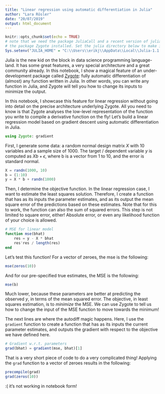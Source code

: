 ```yaml
---
title: "Linear regression using automatic differentiation in Julia"
author: "Lara Rösler"
date: "20/07/2019"
output: html_document
---
```


```r
knitr::opts_chunk$set(echo = TRUE)
# note that we need the package JuliaCall and a recent version of julia with
# the package Zygote installed. Set the julia directory below to make it work!
Sys.setenv("JULIA_HOME" = "C:\\Users\\erikj\\AppData\\Local\\Julia-1.1.1\\bin")
```

Julia is the new kid on the block in data science programming language-land. It has some great features, a very special architecture and a great community already. In this notebook, I show a magical feature of an under-development package called [Zygote](https://github.com/FluxML/Zygote.jl): fully automatic differentiation of (almost) any function written in Julia. In other words, you can write any function in Julia, and Zygote will tell you how to change its inputs to minimize the output.

In this notebook, I showcase this feature for linear regression without going into detail on the precise architecture underlying Zygote. All you need to know is that Zygote analyses the low-level representation of the function you write to compile a derivative function on the fly! Let's build a linear regression model based on gradient descent using automatic differentiation in Julia.

```julia
using Zygote: gradient
```

First, I generate some data: a random normal design matrix $X$ with 10 variables and a sample size of 1000. The target / dependent variable $y$ is computed as $Xb + \epsilon$, where b is a vector from 1 to 10, and the error is standard normal.

```julia
X = randn(1000, 10)
b = (1:10)
y = X * b + randn(1000)
```

Then, I determine the objective function. In the linear regression case, I want to estimate the least squares solution. Therefore, I create a function that has as its inputs the parameter estimates, and as its output the mean square error of the predictions based on these estimates. Note that for this to work, the function can also the sum of squared errors. This step is not limited to square error, either! Absolute error, or even any likelihood function of your choice is allowed.

```julia
# MSE for linear model
function mse(bhat)
    res = y - X * bhat
    res'res / length(res)
end
```

Let's test this function! For a vector of zeroes, the mse is the following:

```julia
mse(zeros(10))
```

And for our pre-specified true estimates, the MSE is the following:

```julia
mse(b)
```

Much lower, because these parameters are better at predicting the observed $y$, in terms of the mean squared error. The objective, in least squares estimation, is to _minimize_ the MSE. We can use Zygote to tell us how to change the input of the MSE function to move towards the minimum!

The next lines are where the autodiff magic happens. Here, I use the `gradient` function to create a function that has as its inputs the current parameter estimates, and outputs the gradient with respect to the objective we have defined here. 

```julia
# Gradient w.r.t. parameters
grad(bhat) = gradient(mse, bhat)[1]
```

That is a very short piece of code to do a very complicated thing! Applying the `grad` function to a vector of zeroes results in the following:

```julia
precompile(grad)
grad(zeros(10))
```

:( it's not working in notebook form!